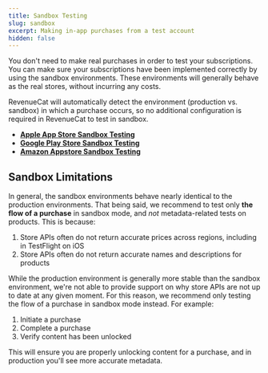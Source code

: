 ```yaml
---
title: Sandbox Testing
slug: sandbox
excerpt: Making in-app purchases from a test account
hidden: false
---
```

You don't need to make real purchases in order to test your subscriptions. You can make sure your subscriptions have been implemented correctly by using the sandbox environments. These environments will generally behave as the real stores, without incurring any costs.

RevenueCat will automatically detect the environment (production vs. sandbox) in which a purchase occurs, so no additional configuration is required in RevenueCat to test in sandbox.

- **[Apple App Store Sandbox Testing ](/test-and-launch/sandbox/apple-app-store)**
- **[Google Play Store Sandbox Testing ](/test-and-launch/sandbox/google-play-store)**
- **[Amazon Appstore Sandbox Testing ](/test-and-launch/sandbox/amazon-store-sandbox-testing)**

## Sandbox Limitations

In general, the sandbox environments behave nearly identical to the production environments. That being said, we recommend to test only **the flow of a purchase** in sandbox mode, and _not_ metadata-related tests on products. This is because:

1. Store APIs often do not return accurate prices across regions, including in TestFlight on iOS
2. Store APIs often do not return accurate names and descriptions for products

While the production environment is generally more stable than the sandbox environment, we're not able to provide support on why store APIs are not up to date at any given moment. For this reason, we recommend only testing the flow of a purchase in sandbox mode instead. For example:

1. Initiate a purchase
2. Complete a purchase
3. Verify content has been unlocked

This will ensure you are properly unlocking content for a purchase, and in production you'll see more accurate metadata.